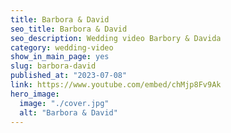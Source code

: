 ---
title: Barbora & David 
seo_title: Barbora & David
seo_description: Wedding video Barbory & Davida
category: wedding-video
show_in_main_page: yes
slug: barbora-david
published_at: "2023-07-08"
link: https://www.youtube.com/embed/chMjp8Fv9Ak
hero_image:
  image: "./cover.jpg"
  alt: "Barbora & David"
---
